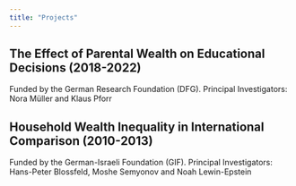 ```yaml
---
title: "Projects"
---
```

<!-- ## The Contraception Project (since 2023)

In this project we analyse contraceptual behavior and contraceptual decisions from a sociological perspective. 
We argue that contraceptual responsibility – mostly carried out by women – should be understood as a form of unpaid labor, adding to other unpaid responsibilities like housework and childcare predominantly performed by women. 
Contraceptive behavior is therefore a highly relevant study object for social inequality research. 
Our project aims at establishing contraceptive responsibility as a dimension of social inequality and at showing how it is related to other dimension of social inequality.


[Project Website](https://projectcontraception.github.io/)
-->

## The Effect of Parental Wealth on Educational Decisions (2018-2022)

Funded by the German Research Foundation (DFG). 
Principal Investigators: Nora Müller and Klaus Pforr

<!--For more information see [here](https://www.gesis.org/projekte/parentalwealth/home).-->

## Household Wealth Inequality in International Comparison (2010-2013)

Funded by the German-Israeli Foundation (GIF). 
Principal Investigators: Hans-Peter Blossfeld, Moshe Semyonov and Noah Lewin-Epstein

<!--For more information see [here](https://www.researchgate.net/project/Household-Wealth-Inequality-in-International-Comparison).--> 

